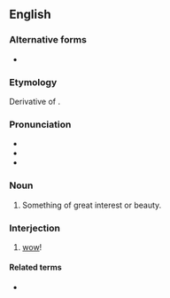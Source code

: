 ==English==

===Alternative forms===
* {{l|en|wowser}}

===Etymology===
Derivative of {{m|en|wow}}.

===Pronunciation===
* {{IPA|en|/ˈwaʊzə(ɹ)/}}
* {{audio|en|En-au-wowzer.ogg|Audio (AU)}}
* {{rhymes|en|aʊzə(ɹ)}}

===Noun===
{{en-noun}}

# {{lb|en|NZ|slang}} Something of great interest or beauty.

===Interjection===
{{en-interj}}

# [[wow]]!

====Related terms====
* {{l|en|wowzah}}